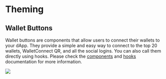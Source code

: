 
# Theming

<Theming />

## Wallet Buttons

Wallet buttons are components that allow users to connect their wallets to your dApp. They provide a simple and easy way to connect to the top 20 wallets, WalletConnect QR, and all the social logins.
You can also call them directly using hooks. Please check the [components](/appkit/react/core/components#walletButtons) and [hooks](/appkit/react/core/hooks#useappkitwallet) documentation for more information.

<img src="/assets/walletButtons.jpg" />